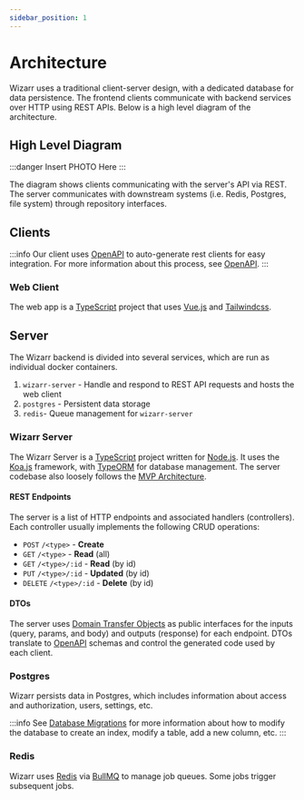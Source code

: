 ```yaml
---
sidebar_position: 1
---
```


# Architecture

Wizarr uses a traditional client-server design, with a dedicated database for data persistence. The frontend clients communicate with backend services over HTTP using REST APIs. Below is a high level diagram of the architecture.

## High Level Diagram

:::danger
Insert PHOTO Here
:::

The diagram shows clients communicating with the server's API via REST. The server communicates with downstream systems (i.e. Redis, Postgres, file system) through repository interfaces.

## Clients

:::info
Our client uses [OpenAPI](./open-api.md) to auto-generate rest clients for easy integration. For more information about this process, see [OpenAPI](./open-api.md).
:::

### Web Client

The web app is a [TypeScript](https://www.typescriptlang.org/) project that uses [Vue.js](https://vuejs.org) and [Tailwindcss](https://tailwindcss.com/).

## Server

The Wizarr backend is divided into several services, which are run as individual docker containers.

1. `wizarr-server` - Handle and respond to REST API requests and hosts the web client
2. `postgres` - Persistent data storage
3. `redis`- Queue management for `wizarr-server`

### Wizarr Server

The Wizarr Server is a [TypeScript](https://www.typescriptlang.org/) project written for [Node.js](https://nodejs.org/). It uses the [Koa.js](https://koajs.com/) framework, with [TypeORM](https://typeorm.io/) for database management. The server codebase also loosely follows the [MVP Architecture](https://en.wikipedia.org/wiki/Model%E2%80%93view%E2%80%93controller).

#### REST Endpoints

The server is a list of HTTP endpoints and associated handlers (controllers). Each controller usually implements the following CRUD operations:

- `POST` `/<type>` - **Create**
- `GET` `/<type>` - **Read** (all)
- `GET` `/<type>/:id` - **Read** (by id)
- `PUT` `/<type>/:id` - **Updated** (by id)
- `DELETE` `/<type>/:id` - **Delete** (by id)

#### DTOs

The server uses [Domain Transfer Objects](https://en.wikipedia.org/wiki/Data_transfer_object) as public interfaces for the inputs (query, params, and body) and outputs (response) for each endpoint. DTOs translate to [OpenAPI](./open-api.md) schemas and control the generated code used by each client.

### Postgres

Wizarr persists data in Postgres, which includes information about access and authorization, users, settings, etc.

:::info
See [Database Migrations](./database-migrations.md) for more information about how to modify the database to create an index, modify a table, add a new column, etc.
:::

### Redis

Wizarr uses [Redis](https://redis.com/) via [BullMQ](https://docs.bullmq.io/) to manage job queues. Some jobs trigger subsequent jobs.
